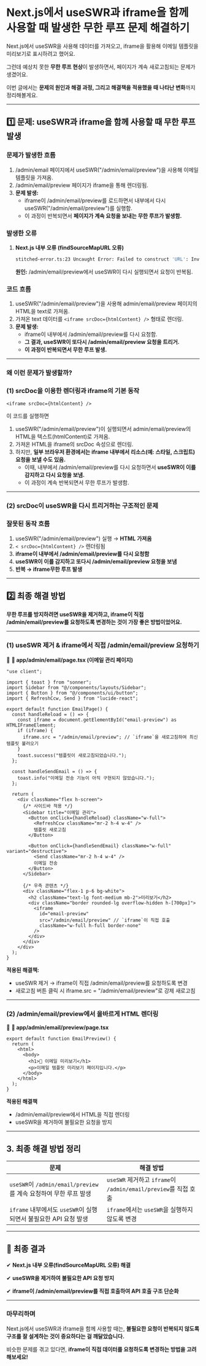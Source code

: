 # Next.js에서 useSWR과 iframe을 함께 사용할 때 발생한 무한 루프 문제 해결하기

Next.js에서 useSWR을 사용해 데이터를 가져오고, iframe을 활용해 이메일 템플릿을 미리보기로 표시하려고 했어요.

그런데 예상치 못한 **무한 루프 현상**이 발생하면서, 페이지가 계속 새로고침되는 문제가 생겼어요.

이번 글에서는 **문제의 원인과 해결 과정, 그리고 해결책을 적용했을 때 나타난 변화**까지 정리해볼게요.

---

## **1️⃣ 문제: useSWR과 iframe을 함께 사용할 때 무한 루프 발생**

### **문제가 발생한 흐름**

1. /admin/email 페이지에서 useSWR("/admin/email/preview")을 사용해 이메일 템플릿을 가져옴.
2. /admin/email/preview 페이지가 iframe을 통해 렌더링됨.
3. **문제 발생:**
   - iframe이 /admin/email/preview를 로드하면서 내부에서 다시 useSWR("/admin/email/preview")를 실행함.
   - 이 과정이 반복되면서 **페이지가 계속 요청을 보내는 무한 루프가 발생함.**

### **발생한 오류**

1. **Next.js 내부 오류 (findSourceMapURL 오류)**

   ```bash
   stitched-error.ts:23 Uncaught Error: Failed to construct 'URL': Invalid base URL
   ```

   **원인:** /admin/email/preview에서 useSWR이 다시 실행되면서 요청이 반복됨.

### **코드 흐름**

1. useSWR("/admin/email/preview")을 사용해 admin/email/preview 페이지의 HTML을 text로 가져옴.
2. 가져온 text 데이터를 `<iframe srcDoc={htmlContent} />` 형태로 렌더링.
3. **문제 발생:**
   - iframe이 내부에서 /admin/email/preview를 다시 요청함.
   - **그 결과, useSWR이 또다시 /admin/email/preview 요청을 트리거.**
   - **이 과정이 반복되면서 무한 루프 발생.**

---

### **왜 이런 문제가 발생할까?**

### **(1) srcDoc을 이용한 렌더링과 iframe의 기본 동작**

```tsx
<iframe srcDoc={htmlContent} />
```

이 코드를 실행하면

1. useSWR("/admin/email/preview")이 실행되면서 admin/email/preview의 HTML을 텍스트(htmlContent)로 가져옴.
2. 가져온 HTML을 iframe의 srcDoc 속성으로 렌더링.
3. 하지만, **일부 브라우저 환경에서는 iframe 내부에서 리소스(예: 스타일, 스크립트) 요청을 보낼 수도 있음.**
   - 이때, 내부에서 /admin/email/preview를 다시 요청하면서 **useSWR이 이를 감지하고 다시 요청을 보냄.**
   - 이 과정이 계속 반복되면서 무한 루프가 발생함.

---

### **(2) srcDoc이 useSWR을 다시 트리거하는 구조적인 문제**

### **잘못된 동작 흐름**

1. useSWR("/admin/email/preview") 실행 → **HTML 가져옴**
2. `< srcDoc={htmlContent} />` 렌더링됨
3. **iframe이 내부에서 /admin/email/preview를 다시 요청함**
4. **useSWR이 이를 감지하고 또다시 /admin/email/preview 요청을 보냄**
5. **반복 → iframe무한 루프 발생**

---

## **2️⃣ 최종 해결 방법**

**무한 루프를 방지하려면 useSWR을 제거하고, iframe이 직접 /admin/email/preview를 요청하도록 변경하는 것이 가장 좋은 방법이었어요.**

---

### **(1) useSWR 제거 & iframe에서 직접 /admin/email/preview 요청하기**

📌 **📂 app/admin/email/page.tsx (이메일 관리 페이지)**

```tsx
"use client";

import { toast } from "sonner";
import Sidebar from "@/components/layouts/Sidebar";
import { Button } from "@/components/ui/button";
import { RefreshCcw, Send } from "lucide-react";

export default function EmailPage() {
  const handleReload = () => {
    const iframe = document.getElementById("email-preview") as HTMLIFrameElement;
    if (iframe) {
      iframe.src = "/admin/email/preview"; // `iframe`을 새로고침하여 최신 템플릿 불러오기
    }
    toast.success("템플릿이 새로고침되었습니다.");
  };

  const handleSendEmail = () => {
    toast.info("이메일 전송 기능이 아직 구현되지 않았습니다.");
  };

  return (
    <div className="flex h-screen">
      {/* 사이드바 적용 */}
      <Sidebar title="이메일 관리">
        <Button onClick={handleReload} className="w-full">
          <RefreshCcw className="mr-2 h-4 w-4" />
          템플릿 새로고침
        </Button>

        <Button onClick={handleSendEmail} className="w-full" variant="destructive">
          <Send className="mr-2 h-4 w-4" />
          이메일 전송
        </Button>
      </Sidebar>

      {/* 우측 콘텐츠 */}
      <div className="flex-1 p-6 bg-white">
        <h2 className="text-lg font-medium mb-2">미리보기</h2>
        <div className="border rounded-lg overflow-hidden h-[700px]">
          <iframe
            id="email-preview"
            src="/admin/email/preview" // `iframe`이 직접 호출
            className="w-full h-full border-none"
          />
        </div>
      </div>
    </div>
  );
}
```

**적용된 해결책:**

- useSWR 제거 → iframe이 직접 /admin/email/preview를 요청하도록 변경
- 새로고침 버튼 클릭 시 iframe.src = "/admin/email/preview"로 강제 새로고침

---

### **(2) /admin/email/preview에서 올바르게 HTML 렌더링**

📌 **📂 app/admin/email/preview/page.tsx**

```tsx
export default function EmailPreview() {
  return (
    <html>
      <body>
        <h1>📄 이메일 미리보기</h1>
        <p>이메일 템플릿 미리보기 페이지입니다.</p>
      </body>
    </html>
  );
}
```

**적용된 해결책**

- /admin/email/preview에서 HTML을 직접 렌더링
- useSWR을 제거하여 불필요한 요청을 방지

---

## **3. 최종 해결 방법 정리**

| 문제                                                             | 해결 방법                                                       |
| ---------------------------------------------------------------- | --------------------------------------------------------------- |
| `useSWR`이 `/admin/email/preview`를 계속 요청하여 무한 루프 발생 | `useSWR` 제거하고 `iframe`이 `/admin/email/preview`를 직접 호출 |
| `iframe` 내부에서도 `useSWR`이 실행되면서 불필요한 API 요청 발생 | `iframe`에서는 `useSWR`을 실행하지 않도록 변경                  |

---

## **🚀 최종 결과**

✔ **Next.js 내부 오류(findSourceMapURL 오류) 해결**

✔ **useSWR을 제거하여 불필요한 API 요청 방지**

✔ **iframe이 /admin/email/preview를 직접 호출하여 API 호출 구조 단순화**

---

### **마무리하며**

Next.js에서 useSWR과 iframe을 함께 사용할 때는, **불필요한 요청이 반복되지 않도록 구조를 잘 설계하는 것이 중요하다는 걸 깨달았습니다.**

비슷한 문제를 겪고 있다면, **iframe이 직접 데이터를 요청하도록 변경하는 방법을 고려해보세요!**

